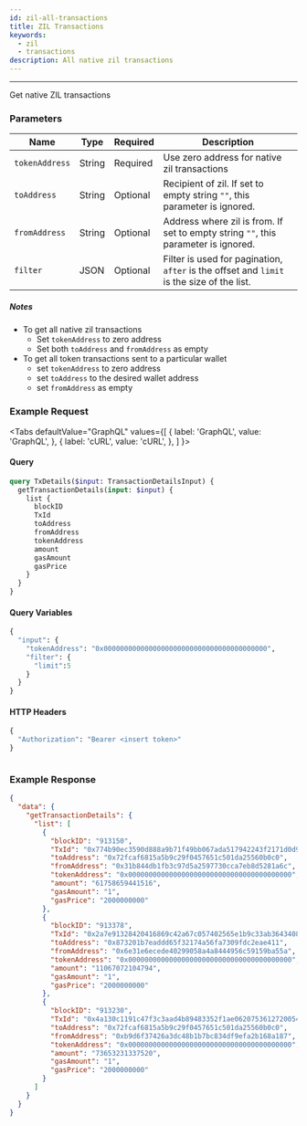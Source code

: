 ```yaml
---
id: zil-all-transactions
title: ZIL Transactions
keywords:
  - zil
  - transactions
description: All native zil transactions
---
```



---

Get native ZIL transactions


### Parameters

| Name      | Type    | Required | Description                                                                                                                                                                                              |
| --------- | ------- | -------- | ----------------------------------
| `tokenAddress`  | String  | Required | Use zero address for native zil transactions  
| `toAddress`    | String | Optional | Recipient of zil. If set to empty string `""`, this parameter is ignored.    |
| `fromAddress`  | String | Optional | Address where zil is from. If set to empty string `""`, this parameter is ignored.  |
| `filter`       | JSON   | Optional | Filter is used for pagination, `after` is the offset and `limit` is the size of the list. |

##### Notes

- To get all native zil transactions
  - Set `tokenAddress` to zero address
  - Set both `toAddress` and `fromAddress` as empty
- To get all token transactions sent to a particular wallet
  - set `tokenAddress` to zero address
  - set `toAddress` to the desired wallet address
  - set `fromAddress` as empty

### Example Request


<Tabs
  defaultValue="GraphQL"
  values={[
    { label: 'GraphQL', value: 'GraphQL', },
    { label: 'cURL', value: 'cURL', },
  ]
}>

<TabItem value="GraphQL">

#### Query


```graphql
query TxDetails($input: TransactionDetailsInput) {
  getTransactionDetails(input: $input) {
    list {
      blockID
      TxId
      toAddress
      fromAddress
      tokenAddress
      amount
      gasAmount
      gasPrice
    }
  }
}
```

#### Query Variables

```graphql
{
  "input": {
    "tokenAddress": "0x0000000000000000000000000000000000000000",
    "filter": {
      "limit":5
    }    
  }
}
```

#### HTTP Headers

```graphql
{
  "Authorization": "Bearer <insert token>" 
}
```

</TabItem>


<TabItem value="cURL">

```curl
```

</TabItem>
</Tabs>

### Example Response

```json
{
  "data": {
    "getTransactionDetails": {
      "list": [
        {
          "blockID": "913150",
          "TxId": "0x774b90ec3590d888a9b71f49bb067ada517942243f2171d0d95c7d705111fdd7",
          "toAddress": "0x72fcaf6815a5b9c29f0457651c501da25560b0c0",
          "fromAddress": "0x31b844db1fb3c97d5a2597730cca7eb8d5281a6c",
          "tokenAddress": "0x0000000000000000000000000000000000000000",
          "amount": "61758659441516",
          "gasAmount": "1",
          "gasPrice": "2000000000"
        },
        {
          "blockID": "913378",
          "TxId": "0x2a7e91328420416869c42a67c057402565e1b9c33ab3643408789a6784cad8f1",
          "toAddress": "0x873201b7eaddd65f32174a56fa7309fdc2eae411",
          "fromAddress": "0x6e31e6ecede40299058a4a8444956c59159ba55a",
          "tokenAddress": "0x0000000000000000000000000000000000000000",
          "amount": "11067072104794",
          "gasAmount": "1",
          "gasPrice": "2000000000"
        },
        {
          "blockID": "913230",
          "TxId": "0x4a130c1191c47f3c3aad4b89483352f1ae06207536127200540a0482dec6ef74",
          "toAddress": "0x72fcaf6815a5b9c29f0457651c501da25560b0c0",
          "fromAddress": "0xb9d6f37426a3dc48b1b7bc834df9efa2b168a187",
          "tokenAddress": "0x0000000000000000000000000000000000000000",
          "amount": "73653231337520",
          "gasAmount": "1",
          "gasPrice": "2000000000"
        }
      ]
    }
  }
}
```

